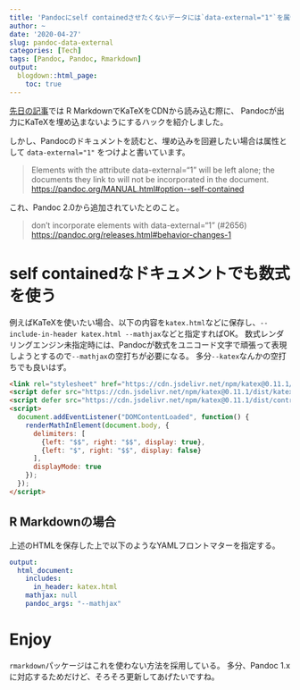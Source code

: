 ```yaml
---
title: 'Pandocにself containedさせたくないデータには`data-external="1"`を属性付与しよう'
author: ~
date: '2020-04-27'
slug: pandoc-data-external
categories: [Tech]
tags: [Pandoc, Pandoc, Rmarkdown]
output:
  blogdown::html_page:
    toc: true
---
```


[先日の記事](https://blog.atusy.net/2020/04/23/katex-in-html-doc/)では
R MarkdownでKaTeXをCDNから読み込む際に、
Pandocが出力にKaTeXを埋め込まないようにするハックを紹介しました。

しかし、Pandocのドキュメントを読むと、埋め込みを回避したい場合は属性として
`data-external="1"`
をつけよと書いています。

> Elements with the attribute data-external="1" will be left alone; the documents they link to will not be incorporated in the document.
> <https://pandoc.org/MANUAL.html#option--self-contained>

これ、Pandoc 2.0から追加されていたとのこと。

> don’t incorporate elements with data-external="1" (#2656)
> <https://pandoc.org/releases.html#behavior-changes-1>

# self containedなドキュメントでも数式を使う

例えばKaTeXを使いたい場合、以下の内容を`katex.html`などに保存し、`--include-in-header katex.html --mathjax`などと指定すればOK。
数式レンダリングエンジン未指定時には、Pandocが数式をユニコード文字で頑張って表現しようとするので`--mathjax`の空打ちが必要になる。
多分`--katex`なんかの空打ちでも良いはず。

```html
<link rel="stylesheet" href="https://cdn.jsdelivr.net/npm/katex@0.11.1/dist/katex.min.css" integrity="sha384-zB1R0rpPzHqg7Kpt0Aljp8JPLqbXI3bhnPWROx27a9N0Ll6ZP/+DiW/UqRcLbRjq" crossorigin="anonymous" data-external="1">
<script defer src="https://cdn.jsdelivr.net/npm/katex@0.11.1/dist/katex.min.js" integrity="sha384-y23I5Q6l+B6vatafAwxRu/0oK/79VlbSz7Q9aiSZUvyWYIYsd+qj+o24G5ZU2zJz" crossorigin="anonymous" data-external="1"></script>
<script defer src="https://cdn.jsdelivr.net/npm/katex@0.11.1/dist/contrib/auto-render.min.js" integrity="sha384-kWPLUVMOks5AQFrykwIup5lo0m3iMkkHrD0uJ4H5cjeGihAutqP0yW0J6dpFiVkI" crossorigin="anonymous" onload="renderMathInElement(document.body);" data-external="1"></script>
<script>
  document.addEventListener("DOMContentLoaded", function() {
    renderMathInElement(document.body, {
      delimiters: [
        {left: "$$", right: "$$", display: true},
        {left: "$", right: "$$", display: false}
      ],
      displayMode: true
    });
  });
</script>
```

## R Markdownの場合

上述のHTMLを保存した上で以下のようなYAMLフロントマターを指定する。

```yaml
output:
  html_document:
    includes:
      in_header: katex.html
    mathjax: null
    pandoc_args: "--mathjax"
```

# Enjoy

`rmarkdown`パッケージはこれを使わない方法を採用している。
多分、Pandoc 1.xに対応するためだけど、そろそろ更新してあげたいですね。
